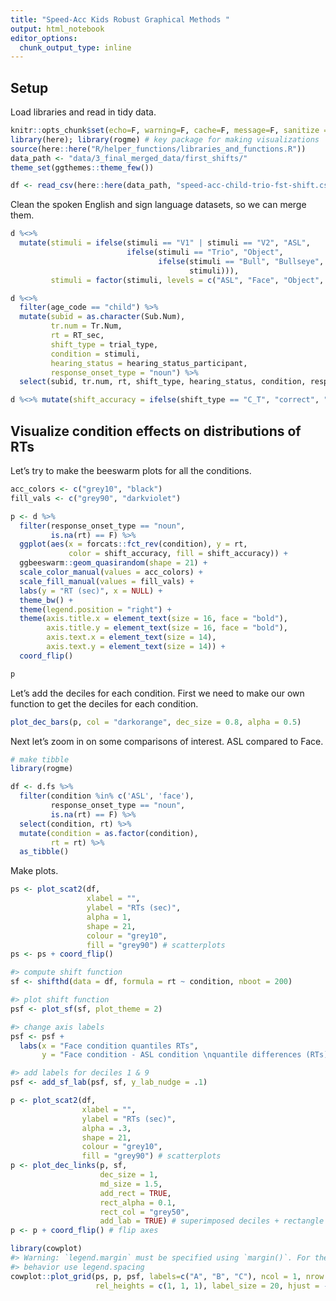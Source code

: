 ```yaml
---
title: "Speed-Acc Kids Robust Graphical Methods "
output: html_notebook
editor_options: 
  chunk_output_type: inline
---
```


## Setup

Load libraries and read in tidy data.

```r
knitr::opts_chunk$set(echo=F, warning=F, cache=F, message=F, sanitize = T)
library(here); library(rogme) # key package for making visualizations
source(here::here("R/helper_functions/libraries_and_functions.R"))
data_path <- "data/3_final_merged_data/first_shifts/"
theme_set(ggthemes::theme_few())
```

```r
df <- read_csv(here::here(data_path, "speed-acc-child-trio-fst-shift.csv"))
```

Clean the spoken English and sign language datasets, so we can merge them.

```r
d %<>% 
  mutate(stimuli = ifelse(stimuli == "V1" | stimuli == "V2", "ASL", 
                          ifelse(stimuli == "Trio", "Object", 
                                 ifelse(stimuli == "Bull", "Bullseye",
                                        stimuli))),
         stimuli = factor(stimuli, levels = c("ASL", "Face", "Object", "Bullseye")))

d %<>% 
  filter(age_code == "child") %>% 
  mutate(subid = as.character(Sub.Num),
         tr.num = Tr.Num, 
         rt = RT_sec,
         shift_type = trial_type,
         condition = stimuli, 
         hearing_status = hearing_status_participant,
         response_onset_type = "noun") %>% 
  select(subid, tr.num, rt, shift_type, hearing_status, condition, response_onset_type)

d %<>% mutate(shift_accuracy = ifelse(shift_type == "C_T", "correct", "incorrect"))
```


## Visualize condition effects on distributions of RTs

Let's try to make the beeswarm plots for all the conditions. 

```r
acc_colors <- c("grey10", "black")
fill_vals <- c("grey90", "darkviolet")

p <- d %>% 
  filter(response_onset_type == "noun",
         is.na(rt) == F) %>% 
  ggplot(aes(x = forcats::fct_rev(condition), y = rt, 
             color = shift_accuracy, fill = shift_accuracy)) +
  ggbeeswarm::geom_quasirandom(shape = 21) + 
  scale_color_manual(values = acc_colors) +
  scale_fill_manual(values = fill_vals) +
  labs(y = "RT (sec)", x = NULL) +
  theme_bw() +
  theme(legend.position = "right") + 
  theme(axis.title.x = element_text(size = 16, face = "bold"), 
        axis.title.y = element_text(size = 16, face = "bold"), 
        axis.text.x = element_text(size = 14), 
        axis.text.y = element_text(size = 14)) +
  coord_flip()

p
```

Let's add the deciles for each condition. First we need to make our own function to get the deciles for each condition. 


```r
plot_dec_bars(p, col = "darkorange", dec_size = 0.8, alpha = 0.5)
```

Next let's zoom in on some comparisons of interest. ASL compared to Face.

```r
# make tibble
library(rogme)

df <- d.fs %>% 
  filter(condition %in% c('ASL', 'face'),
         response_onset_type == "noun",
         is.na(rt) == F) %>% 
  select(condition, rt) %>%
  mutate(condition = as.factor(condition),
         rt = rt) %>% 
  as_tibble()
```

Make plots. 

```r
ps <- plot_scat2(df,
                 xlabel = "",
                 ylabel = "RTs (sec)",
                 alpha = 1,
                 shape = 21,
                 colour = "grey10",
                 fill = "grey90") # scatterplots
ps <- ps + coord_flip()

#> compute shift function
sf <- shifthd(data = df, formula = rt ~ condition, nboot = 200)

#> plot shift function
psf <- plot_sf(sf, plot_theme = 2)

#> change axis labels
psf <- psf +
  labs(x = "Face condition quantiles RTs",
       y = "Face condition - ASL condition \nquantile differences (RTs)")

#> add labels for deciles 1 & 9
psf <- add_sf_lab(psf, sf, y_lab_nudge = .1)

p <- plot_scat2(df,
                xlabel = "",
                ylabel = "RTs (sec)",
                alpha = .3,
                shape = 21,
                colour = "grey10",
                fill = "grey90") # scatterplots
p <- plot_dec_links(p, sf,
                    dec_size = 1,
                    md_size = 1.5,
                    add_rect = TRUE,
                    rect_alpha = 0.1,
                    rect_col = "grey50",
                    add_lab = TRUE) # superimposed deciles + rectangle
p <- p + coord_flip() # flip axes
```

```r
library(cowplot)
#> Warning: `legend.margin` must be specified using `margin()`. For the old
#> behavior use legend.spacing
cowplot::plot_grid(ps, p, psf, labels=c("A", "B", "C"), ncol = 1, nrow = 3,
                   rel_heights = c(1, 1, 1), label_size = 20, hjust = -0.5, scale=.95)
```

